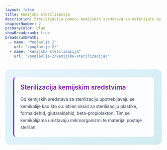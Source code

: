 ```yaml
---
layout: false
title: Kemijska sterilizacija
description: Sterilizacija pomoću kemijskih sredstava za materijale osjetljive na toplinu
chapterNumber: 2
primaryColor: blue
showBreadcrumb: true
breadcrumbPath:
  - name: "Poglavlje 2"
    url: "/poglavlje-2/"
  - name: "Kemijska sterilizacija"
    url: "/poglavlje-2/kemijska-sterilizacija/"
---
```



<div style="background: linear-gradient(135deg, #e8f4fd 0%, #d1ecf1 100%); border-radius: 15px; padding: 25px; margin: 20px 0;">
  
  <div style="background: rgba(255,255,255,0.9); padding: 20px; border-radius: 10px; border-left: 4px solid #9c27b0;">
    <div style="display: flex; align-items: center; margin-bottom: 15px;">
      <h3 style="margin: 0; color: #7b1fa2; font-size: 1.3rem; font-weight: 600;">Sterilizacija kemijskim sredstvima</h3>
    </div>
    <p style="margin: 0; color: #2d3748; line-height: 1.6;">
      Od kemijskih sredstava za sterilizaciju upotrebljavaju se kemikalije kao što su: etilen oksid za sterilizaciju plastike, formaldehid, glutaraldehid, beta-propiolakton. Tim se kemikalijama uništavaju mikroorganizmi te materijal postaje sterilan.
    </p>
  </div>

</div>